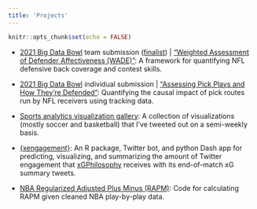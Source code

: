 ```yaml
---
title: 'Projects'
---
```


```r
knitr::opts_chunk$set(echo = FALSE)
```

```{=html}
<style>
d-article li {
    margin-bottom: 0em;
    margin-left: 0;
    padding-left: 0;
}
</style>
```
-   [2021 Big Data Bowl](https://operations.nfl.com/gameday/analytics/big-data-bowl/) team submission ([finalist](https://www.youtube.com/watch?v=l-O24EqD4YI)) \| ["Weighted Assessment of Defender Affectiveness (WADE)"](https://www.kaggle.com/asmaetoumi/weighted-assessment-of-defender-effectiveness): A framework for quantifying NFL defensive back coverage and contest skills.

-   [2021 Big Data Bowl](https://operations.nfl.com/gameday/analytics/big-data-bowl/) individual submission \| ["Assessing Pick Plays and How They're Defended"](https://www.kaggle.com/anthonyelhabr/assessing-pick-plays-and-how-they-re-defended): Quantifying the causal impact of pick routes run by NFL receivers using tracking data.

-   [Sports analytics visualization gallery](https://github.com/tonyelhabr/sports_viz): A collection of visualizations (mostly soccer and basketball) that I've tweeted out on a semi-weekly basis.

-   [{xengagement}](https://github.com/tonyelhabr/xengagement): An R package, Twitter bot, and python Dash app for predicting, visualizing, and summarizing the amount of Twitter engagement that [xGPhilosophy](https://twitter.com/xGPhilosophy) receives with its end-of-match xG summary tweets.

-   [NBA Regularized Adjusted Plus Minus (RAPM)](https://github.com/tonyelhabr/nba-rapm): Code for calculating RAPM given cleaned NBA play-by-play data.
